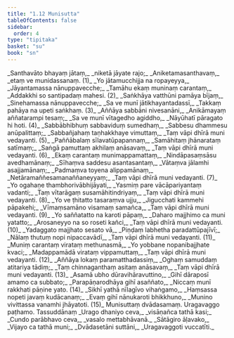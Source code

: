 ```yaml
---
title: "1.12 Munisutta"
tableOfContents: false
sidebar:
  order: 4
type: "tipitaka"
basket: "su"
book: "sn"
---
```



<DynamicBreadcrumb />

<Division number="209" book="sn">

<Paragraph number="240" type="verses" book="sn">
_Santhavāto bhayaṃ jātaṃ,_  
_niketā jāyate rajo;_  
_Aniketamasanthavaṃ,_  
_etaṃ ve munidassanaṃ. (1)_  

</Paragraph>

</Division>
<Division number="210" book="sn">

<Paragraph number="241" type="verses" book="sn">
_Yo jātamucchijja na ropayeyya,_  
_Jāyantamassa nānuppavecche;_  
_Tamāhu ekaṃ muninaṃ carantaṃ,_  
_Addakkhi so santipadaṃ mahesi. (2)_  

</Paragraph>

</Division>
<Division number="211" book="sn">

<Paragraph number="242" type="verses" book="sn">
_Saṅkhāya vatthūni pamāya bījaṃ,_  
_Sinehamassa nānuppavecche;_  
_Sa ve munī jātikhayantadassī,_  
_Takkaṃ pahāya na upeti saṅkhaṃ. (3)_  

</Paragraph>

</Division>
<Division number="212" book="sn">

<Paragraph number="243" type="verses" book="sn">
_Aññāya sabbāni nivesanāni,_  
_Anikāmayaṃ aññatarampi tesaṃ;_  
_Sa ve munī vītagedho agiddho,_  
_Nāyūhatī pāragato hi hoti. (4)_  

</Paragraph>

</Division>
<Division number="213" book="sn">

<Paragraph number="244" type="verses" book="sn">
_Sabbābhibhuṃ sabbaviduṃ sumedhaṃ,_  
_Sabbesu dhammesu anūpalittaṃ;_  
_Sabbañjahaṃ taṇhakkhaye vimuttaṃ,_  
_Taṃ vāpi dhīrā muni vedayanti. (5)_  

</Paragraph>

</Division>
<Division number="214" book="sn">

<Paragraph number="245" type="verses" book="sn">
_Paññābalaṃ sīlavatūpapannaṃ,_  
_Samāhitaṃ jhānarataṃ satīmaṃ;_  
_Saṅgā pamuttaṃ akhilaṃ anāsavaṃ,_  
_Taṃ vāpi dhīrā muni vedayanti. (6)_  

</Paragraph>

</Division>
<Division number="215" book="sn">

<Paragraph number="246" type="verses" book="sn">
_Ekaṃ carantaṃ munimappamattaṃ,_  
_Nindāpasaṃsāsu avedhamānaṃ;_  
_Sīhaṃva saddesu asantasantaṃ,_  
_Vātaṃva jālamhi asajjamānaṃ;_  
_Padmaṃva toyena alippamānaṃ,_  
_Netāramaññesamanaññaneyyaṃ;_  
_Taṃ vāpi dhīrā muni vedayanti. (7)_  

</Paragraph>

</Division>
<Division number="216" book="sn">

<Paragraph number="247" type="verses" book="sn">
_Yo ogahaṇe thambhorivābhijāyati,_  
_Yasmiṃ pare vācāpariyantaṃ vadanti;_  
_Taṃ vītarāgaṃ susamāhitindriyaṃ,_  
_Taṃ vāpi dhīrā muni vedayanti. (8)_  

</Paragraph>

</Division>
<Division number="217" book="sn">

<Paragraph number="248" type="verses" book="sn">
_Yo ve ṭhitatto tasaraṃva ujju,_  
_Jigucchati kammehi pāpakehi;_  
_Vīmaṃsamāno visamaṃ samañca,_  
_Taṃ vāpi dhīrā muni vedayanti. (9)_  

</Paragraph>

</Division>
<Division number="218" book="sn">

<Paragraph number="249" type="verses" book="sn">
_Yo saññatatto na karoti pāpaṃ,_  
_Daharo majjhimo ca muni yatatto;_  
_Arosaneyyo na so roseti kañci,_  
_Taṃ vāpi dhīrā muni vedayanti. (10)_  

</Paragraph>

</Division>
<Division number="219" book="sn">

<Paragraph number="250" type="verses" book="sn">
_Yadaggato majjhato sesato vā,_  
_Piṇḍaṃ labhetha paradattūpajīvī;_  
_Nālaṃ thutuṃ nopi nipaccavādī,_  
_Taṃ vāpi dhīrā muni vedayanti. (11)_  

</Paragraph>

</Division>
<Division number="220" book="sn">

<Paragraph number="251" type="verses" book="sn">
_Muniṃ carantaṃ virataṃ methunasmā,_  
_Yo yobbane nopanibajjhate kvaci;_  
_Madappamādā virataṃ vippamuttaṃ,_  
_Taṃ vāpi dhīrā muni vedayanti. (12)_  

</Paragraph>

</Division>
<Division number="221" book="sn">

<Paragraph number="252" type="verses" book="sn">
_Aññāya lokaṃ paramatthadassiṃ,_  
_Oghaṃ samuddaṃ atitariya tādiṃ;_  
_Taṃ chinnaganthaṃ asitaṃ anāsavaṃ,_  
_Taṃ vāpi dhīrā muni vedayanti. (13)_  

</Paragraph>

</Division>
<Division number="222" book="sn">

<Paragraph number="253" type="verses" book="sn">
_Asamā ubho dūravihāravuttino,_  
_Gihī dāraposī amamo ca subbato;_  
_Parapāṇarodhāya gihī asaññato,_  
_Niccaṃ munī rakkhati pāṇine yato. (14)_  

</Paragraph>

</Division>
<Division number="223" book="sn">

<Paragraph number="254" type="verses" book="sn">
_Sikhī yathā nīlagīvo vihaṅgamo,_  
_Haṃsassa nopeti javaṃ kudācanaṃ;_  
_Evaṃ gihī nānukaroti bhikkhuno,_  
_Munino vivittassa vanamhi jhāyatoti. (15)_  


</Paragraph>
</Division>

<Paragraph number="255" type="center" book="sn">
Munisuttaṃ dvādasamaṃ.



</Paragraph>

<Paragraph number="256" type="center" book="sn">
Uragavaggo paṭhamo.



</Paragraph>

<Paragraph number="257" type="center" book="sn">
Tassuddānaṃ


</Paragraph>

<Paragraph number="258" type="verses" book="sn">
_Urago dhaniyo ceva,_  
_visāṇañca tathā kasi;_  
_Cundo parābhavo ceva,_  
_vasalo mettabhāvanā._  

</Paragraph>

<Paragraph number="259" type="verses" book="sn">
_Sātāgiro āḷavako,_  
_Vijayo ca tathā muni;_  
_Dvādasetāni suttāni,_  
_Uragavaggoti vuccatīti._
</Paragraph>